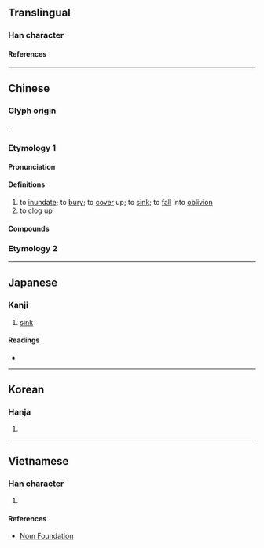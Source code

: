 {{character info}}
{{character info|0x2F909}}

==Translingual==

===Han character===
{{Han char|rn=85|rad=水|as=09|sn=12|four=31114|canj=EMWG|ids=⿰氵垔}}

====References====
{{Han ref|kx=0638.150|dkj=17873|dj=1045.070|hdz=31671.040|uh=6E6E|ud=28270|bh=B4F3|bd=46323}}
{{Han ref|uh=2F909}}

----

==Chinese==
{{zh-forms}}

===Glyph origin===
{{Han etym}}
{{Han compound|土|垔|ls=psc|c1=s|c2=p|t1=earth}}.

===Etymology 1===

====Pronunciation====
{{zh-pron
|m=湮
|m-s=
|c=jan1
|c-t=
|g=
|h=pfs=
|j=
|mb=
|md=
|mn=
|mn-t=
|w=
|x=
|mc=2+1
|oc=y
|ma=
|cat=v
}}

====Definitions====
{{zh-hanzi}}

# to [[inundate]]; to [[bury]]; to [[cover]] up; to [[sink]]; to [[fall]] into [[oblivion]]
# to [[clog]] up

====Compounds====
{{zh-der|年湮代遠|湮鬱|湮沒|湮阨|湮沒無聞|湮滅|湮沉}}

===Etymology 2===
{{zh-see|洇|v}}

----

==Japanese==

===Kanji===
{{ja-kanji|grade=|rs=水09}}

# [[sink]]

====Readings====
* {{ja-readings
|goon=いん, えん
|kanon=いん, えん
|kanyoon=いん
|kun=しず-む, ふさ-ぐ}}

----

==Korean==

===Hanja===
{{ko-hanja|hangeul=인|eumhun=}}

# {{rfdef|ko|sort=水09}}

----

==Vietnamese==

===Han character===
{{vi-readings|rs=水09|reading=yên}}

# {{rfdef|vi|sort=水09}}

====References====
* [http://nomfoundation.org/common/nom_details.php?codepoint=6e6e Nom Foundation]